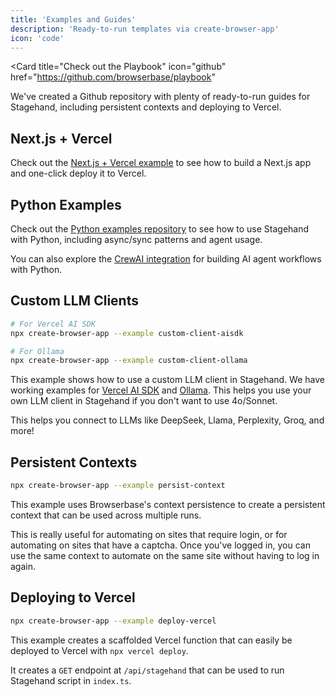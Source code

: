 ```yaml
---
title: 'Examples and Guides'
description: 'Ready-to-run templates via create-browser-app'
icon: 'code'
---
```


<Card
  title="Check out the Playbook"
  icon="github"
  href="https://github.com/browserbase/playbook"
>
  We've created a Github repository with plenty of ready-to-run guides for Stagehand, including persistent contexts and deploying to Vercel.
</Card>

## Next.js + Vercel

Check out the [Next.js + Vercel example](https://github.com/browserbase/stagehand-nextjs-quickstart) to see how to build a Next.js app and one-click deploy it to Vercel.

## Python Examples

Check out the [Python examples repository](https://github.com/browserbase/stagehand-python/tree/main/examples) to see how to use Stagehand with Python, including async/sync patterns and agent usage.

You can also explore the [CrewAI integration](/integrations/crew-ai) for building AI agent workflows with Python.

## Custom LLM Clients

```bash
# For Vercel AI SDK
npx create-browser-app --example custom-client-aisdk

# For Ollama
npx create-browser-app --example custom-client-ollama
```

This example shows how to use a custom LLM client in Stagehand. We have working examples for [Vercel AI SDK](https://sdk.vercel.ai/docs/introduction) and [Ollama](https://ollama.ai/). This helps you use your own LLM client in Stagehand if you don't want to use 4o/Sonnet.

This helps you connect to LLMs like DeepSeek, Llama, Perplexity, Groq, and more!

## Persistent Contexts

```bash
npx create-browser-app --example persist-context
```

This example uses Browserbase's context persistence to create a persistent context that can be used across multiple runs. 

This is really useful for automating on sites that require login, or for automating on sites that have a captcha. Once you've logged in, you can use the same context to automate on the same site without having to log in again.

## Deploying to Vercel

```bash
npx create-browser-app --example deploy-vercel
```

This example creates a scaffolded Vercel function that can easily be deployed to Vercel with `npx vercel deploy`.

It creates a `GET` endpoint at `/api/stagehand` that can be used to run Stagehand script in `index.ts`.